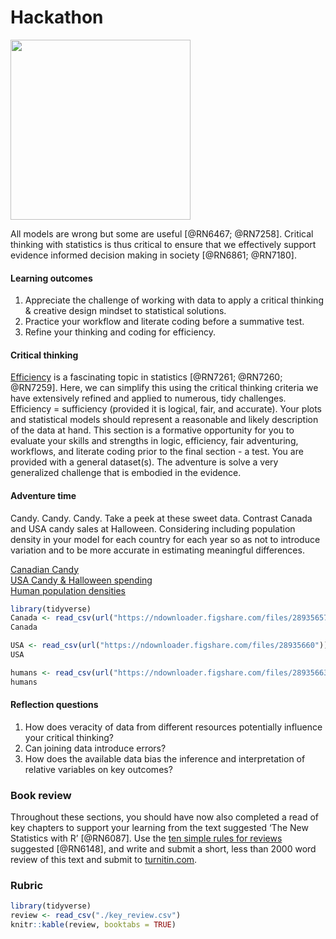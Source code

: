 # Hackathon {#hackathon}

![](./hackathon.png){width=3in}   

All models are wrong but some are useful [@RN6467; @RN7258]. Critical thinking with statistics is thus critical to ensure that we effectively support evidence informed decision making in society [@RN6861; @RN7180].    

#### Learning outcomes {-}  
1. Appreciate the challenge of working with data to apply a critical thinking & creative design mindset to statistical solutions.  
2. Practice your workflow and literate coding before a summative test.   
3. Refine your thinking and coding for efficiency.    

#### Critical thinking {-}  
[Efficiency](https://en.wikipedia.org/wiki/Efficiency_(statistics)) is a fascinating topic in statistics [@RN7261; @RN7260; @RN7259]. Here, we can simplify this using the critical thinking criteria we have extensively refined and applied to numerous, tidy challenges. Efficiency = sufficiency (provided it is logical, fair, and accurate). Your plots and statistical models should represent a reasonable and likely description of the data at hand. This section is a formative opportunity for you to evaluate your skills and strengths in logic, efficiency, fair adventuring, workflows, and literate coding prior to the final section - a test. You are provided with a general dataset(s). The adventure is solve a very generalized challenge that is embodied in the evidence.    

#### Adventure time {-}  
Candy. Candy. Candy. Take a peek at these sweet data. Contrast Canada and USA candy sales at Halloween. Considering including population density in your model for each country for each year so as not to introduce variation and to be more accurate in estimating meaningful differences.

[Canadian Candy](https://figshare.com/articles/dataset/Canadian_Candy_Sales/9876386)  
[USA Candy & Halloween spending](https://figshare.com/articles/dataset/USA_Halloween_spending_data/9876380)  
[Human population densities](https://figshare.com/articles/dataset/Human_population_density_data/15047379)  



```r
library(tidyverse)
Canada <- read_csv(url("https://ndownloader.figshare.com/files/28935657"))
Canada

USA <- read_csv(url("https://ndownloader.figshare.com/files/28935660"))
USA

humans <- read_csv(url("https://ndownloader.figshare.com/files/28935663"))
humans

```

#### Reflection questions {-}  
1. How does veracity of data from different resources potentially influence your critical thinking?  
2. Can joining data introduce errors?
3. How does the available data bias the inference and interpretation of relative variables on key outcomes?  

### Book review {-}  
Throughout these sections, you should have now also completed a read of key chapters to support your learning from the text suggested 'The New Statistics with R' [@RN6087]. Use the [ten simple rules for reviews](https://journals.plos.org/ploscompbiol/article?id=10.1371/journal.pcbi.1006562) suggested [@RN6148], and write and submit a short, less than 2000 word review of this text and submit to [turnitin.com](https://www.turnitin.com).  


### Rubric {-}  
```r
library(tidyverse)
review <- read_csv("./key_review.csv")
knitr::kable(review, booktabs = TRUE)

```

